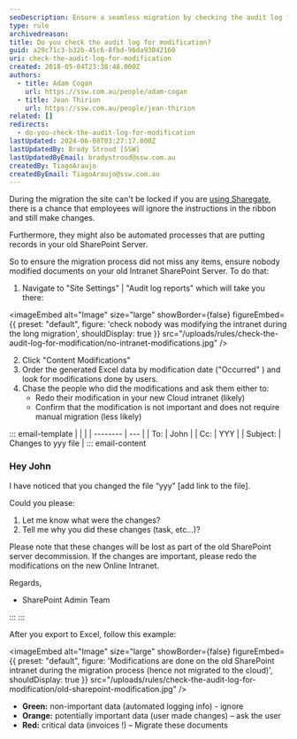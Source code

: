 ```yaml
---
seoDescription: Ensure a seamless migration by checking the audit log for modifications during the process to avoid losing important changes.
type: rule
archivedreason:
title: Do you check the audit log for modification?
guid: a29c71c3-b32b-45c6-8fbd-96da93042160
uri: check-the-audit-log-for-modification
created: 2018-05-04T23:38:48.000Z
authors:
  - title: Adam Cogan
    url: https://ssw.com.au/people/adam-cogan
  - title: Jean Thirion
    url: https://ssw.com.au/people/jean-thirion
related: []
redirects:
  - do-you-check-the-audit-log-for-modification
lastUpdated: 2024-06-08T03:27:17.000Z
lastUpdatedBy: Brady Stroud [SSW]
lastUpdatedByEmail: bradystroud@ssw.com.au
createdBy: TiagoAraujo
createdByEmail: TiagoAraujo@ssw.com.au
---
```


During the migration the site can't be locked if you are [using Sharegate](https://sharegate.com/sharepoint-migration), there is a chance that employees will ignore the instructions in the ribbon and still make changes.

Furthermore, they might also be automated processes that are putting records in your old SharePoint Server.

So to ensure the migration process did not miss any items, ensure nobody modified documents on your old Intranet SharePoint Server. To do that:
1. Navigate to "Site Settings" | "Audit log reports" which will take you there:


<imageEmbed
  alt="Image"
  size="large"
  showBorder={false}
  figureEmbed={{
    preset: "default",
    figure: 'check nobody was modifying the intranet during the long migration',
    shouldDisplay: true
  }}
  src="/uploads/rules/check-the-audit-log-for-modification/no-intranet-modifications.jpg"
/>

2. Click "Content Modifications"
3. Order the generated Excel data by modification date ("Occurred" ) and look for modifications done by users.
4. Chase the people who did the modifications and ask them either to:
   * Redo their modification in your new Cloud intranet (likely)
   * Confirm that the modification is not important and does not require manual migration (less likely)

::: email-template
| | |
| -------- | --- |
| To: | John |
| Cc: | YYY |
| Subject: | Changes to yyy file |
::: email-content

### Hey John

I have noticed that you changed the file “yyy” \[add link to the file\].

Could you please:

1. Let me know what were the changes?
2. Tell me why you did these changes (task, etc...)?

Please note that these changes will be lost as part of the old SharePoint server decommission. If the changes are important, please redo the modifications on the new Online Intranet.

Regards,

* SharePoint Admin Team

:::
:::

After you export to Excel, follow this example:


<imageEmbed
  alt="Image"
  size="large"
  showBorder={false}
  figureEmbed={{
    preset: "default",
    figure: 'Modifications are done on the old SharePoint intranet during the migration process (hence not migrated to the cloud)',
    shouldDisplay: true
  }}
  src="/uploads/rules/check-the-audit-log-for-modification/old-sharepoint-modification.jpg"
/>

* **Green:** non-important data (automated logging info) - ignore
* **Orange:** potentially important data (user made changes) – ask the user
* **Red:** critical data (invoices !) – Migrate these documents
